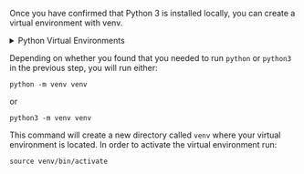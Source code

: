 <!--
-->

Once you have confirmed that Python 3 is installed locally, you can create a virtual environment with venv.

<details>
<summary>Python Virtual Environments</summary>
We have chosen to use venv for virtual environments in this guide, because it is included with Python 3. You are not limited to using venv, and can just as easily install Great Expectations into virtual environments with tools such as virtualenv, pyenv, etc.
</details>

Depending on whether you found that you needed to run `python` or `python3` in the previous step, you will run either:

```console title="Terminal command"
python -m venv venv
```

or

```console title="Terminal command"
python3 -m venv venv
```

This command will create a new directory called `venv` where your virtual environment is located. In order to activate the virtual environment run:

```console title="Terminal command"
source venv/bin/activate
```